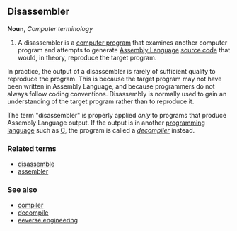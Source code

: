 {{cleanup}}

==Disassembler==

'''Noun''', ''Computer terminology''

# {{computing}} A disassembler is a [[computer program]] that examines another computer program and attempts to generate [[Assembly Language]] [[source code]] that would, in theory, reproduce the target program.

In practice, the output of a disassembler is rarely of sufficient quality to reproduce the program. This is because the target program may not have been written in Assembly Language, and because programmers do not always follow coding conventions. Disassembly is normally used to gain an understanding of the target program rather than to reproduce it.

The term "disassembler" is properly applied ''only'' to programs that produce Assembly Language output. If the output is in another [[programming language]] such as [[C]], the program is called a ''[[decompiler]]'' instead.

===Related terms===
*[[disassemble]]
*[[assembler]]

===See also===
*[[compiler]]
*[[decompile]]
*[[eeverse engineering]]